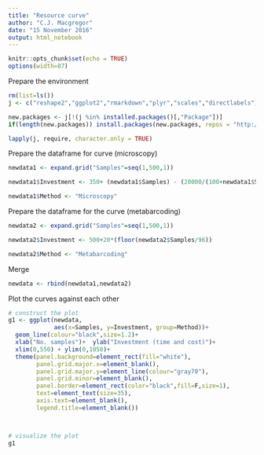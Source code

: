 ```yaml
---
title: "Resource curve"
author: "C.J. Macgregor"
date: "15 November 2016"
output: html_notebook
---
```


```r
knitr::opts_chunk$set(echo = TRUE)
options(width=87)
```

Prepare the environment

```r
rm(list=ls())
j <- c("reshape2","ggplot2","rmarkdown","plyr","scales","directlabels")

new.packages <- j[!(j %in% installed.packages()[,"Package"])]
if(length(new.packages)) install.packages(new.packages, repos = "http://star-www.st-andrews.ac.uk/cran/")

lapply(j, require, character.only = TRUE)
```


Prepare the dataframe for curve (microscopy)

```r
newdata1 <- expand.grid("Samples"=seq(1,500,1))

newdata1$Investment <- 350+ (newdata1$Samples) - (20000/(100+newdata1$Samples))

newdata1$Method <- "Microscopy"
```


Prepare the dataframe for the curve (metabarcoding)


```r
newdata2 <- expand.grid("Samples"=seq(1,500,1))

newdata2$Investment <- 500+20*(floor(newdata2$Samples/96))

newdata2$Method <- "Metabarcoding"
```


Merge
```r
newdata <- rbind(newdata1,newdata2)

```




Plot the curves against each other


```r
# construct the plot
g1 <- ggplot(newdata,
             aes(x=Samples, y=Investment, group=Method))+
  geom_line(colour="black",size=1.2)+
  xlab("No. samples")+  ylab("Investment (time and cost)")+
  xlim(0,550) + ylim(0,1050)+
  theme(panel.background=element_rect(fill="white"),
        panel.grid.major.x=element_blank(),
        panel.grid.major.y=element_line(colour="gray70"),
        panel.grid.minor=element_blank(),
        panel.border=element_rect(color="black",fill=F,size=1),
        text=element_text(size=35),
        axis.text=element_blank(),
        legend.title=element_blank())



# visualize the plot
g1
```

